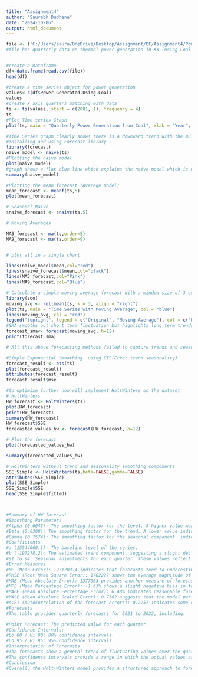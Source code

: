 ---
title: "Assignment4"
author: "Saurabh Dudhane"
date: "2024-10-06"
output: html_document
---


```{r}
file <- ('C:/Users/saura/OneDrive/Desktop/Assignment/BF/Assignment4/Power Generation.csv')
#file has quarterly data on thermal power generation in KW (using Coal as the raw material) from 2001 to 2020(80 quarters)


#create a Dataframe
df<-data.frame(read.csv(file))
head(df)

#create a time series object for power generation
values<-c(df$Power.Generated.Using.Coal)
values
#create x axis quarters matching with data
ts <- ts(values, start = c(2001, 1), frequency = 4)
ts
#Plot Time series Graph
plot(ts, main = "Quarterly Power Generation from Coal", xlab = "Year", ylab = "Power in KW", col = "blue", lwd = 2)

#Time Series graph clearly shows there is a downward trend with the multiplicative seasonality in the data
#installing and using Forecast library
library(forecast)
naive_model <- naive(ts)
#Plotting the naive model
plot(naive_model)
#graph shows a flat blue line which explains the naive model which is nothing  but the last observed value of the Forecast
summary(naive_model)

#Plotting the mean forecast (Average model)
mean_forecast <- meanf(ts,5)
plot(mean_forecast)

# Seasonal Naive
snaive_forecast <- snaive(ts,5)

# Moving Averages

MA5_forecast <- ma(ts,order=5)
MA9_forecast <- ma(ts,order=9)


# plot all in a single chart

lines(naive_model$mean,col="red")
lines(snaive_forecast$mean,col="black")
lines(MA5_forecast,col="Pink")
lines(MA9_forecast,col="Blue")

# Calculate a simple moving average forecast with a window size of 3 using TTR 
library(zoo)
moving_avg <- rollmean(ts, k = 3, align = "right") 
plot(ts, main = "Time Series with Moving Average", col = "blue")
lines(moving_avg, col = "red")
legend("topright", legend = c("Original", "Moving Average"), col = c("blue", "red"), lty = 1)
#SMA smooths out short term fluctuation but highlights long term trends
forecast_sma<- forecast(moving_avg, h=12)
print(forecast_sma)

# All this above forecasting methods failed to capture trends and seasonality effectively hence using exponential smoothing with holtz winter

#Simple Exponential Smoothing  using ETS(Error trend seasonality)
forecast_result <- ets(ts)
plot(forecast_result)
attributes(forecast_result)
forecast_result$mse

#to optimize further now will implement HoltWinters on the dataset
# HoltWinters
HW_forecast <- HoltWinters(ts)
plot(HW_forecast)
print(HW_forecast)
summary(HW_forecast)
HW_forecast$SSE
forecasted_values_hw <- forecast(HW_forecast, h=12)

# Plot the forecast
plot(forecasted_values_hw)

summary(forecasted_values_hw)

# HoltWinters without trend and seasonality smoothing components
SSE_Simple <- HoltWinters(ts,beta=FALSE,gamma=FALSE)
attributes(SSE_Simple)
plot(SSE_Simple)
SSE_Simple$SSE
head(SSE_Simple$fitted)



#Summary of HW forecast 
#Smoothing Parameters
#Alpha (0.6045): The smoothing factor for the level. A higher value means the model gives more weight to recent observations.
#Beta (0.0308): The smoothing factor for the trend. A lower value indicates the trend component changes slowly.
#Gamma (0.7574): The smoothing factor for the seasonal component, indicating a strong response to seasonal fluctuations.
#Coefficients
#a (15544660.1): The baseline level of the series.
#b (-197278.2): The estimated trend component, suggesting a slight decline.
#s1 to s4: Seasonal adjustments for each quarter. These values reflect the expected seasonal variation.
#Error Measures
#ME (Mean Error): -271203.4 indicates that forecasts tend to underestimate actual values.
#RMSE (Root Mean Square Error): 1782227 shows the average magnitude of the forecast errors.
#MAE (Mean Absolute Error): 1377063 provides another measure of forecast accuracy.
#MPE (Mean Percentage Error): -1.63% shows a slight negative bias in forecasts.
#MAPE (Mean Absolute Percentage Error): 6.48% indicates reasonable forecasting accuracy.
#MASE (Mean Absolute Scaled Error): 0.7382 suggests that the model performs better than a naive forecasting method.
#ACF1 (Autocorrelation of the forecast errors): 0.2257 indicates some correlation between errors, suggesting room for improvement.
#Forecasts
#The table provides quarterly forecasts for 2021 to 2023, including:

#Point Forecast: The predicted value for each quarter.
#Confidence Intervals:
#Lo 80 / Hi 80: 80% confidence intervals.
#Lo 95 / Hi 95: 95% confidence intervals.
#Interpretation of Forecasts
#The forecasts show a general trend of fluctuating values over the quarters, with some quarters experiencing significant increases (e.g., Q3 2021: 17,092,269) and others a decrease (e.g., Q1 2023: 9,111,333).
#The confidence intervals provide a range in which the actual values are expected to fall, which helps in assessing the uncertainty of #the forecasts.
#Conclusion
#Overall, the Holt-Winters model provides a structured approach to forecasting winter-related data with a focus on seasonality and trends. The results indicate a reasonable level of accuracy, though there are slight biases and areas for improvement in the model.
```

